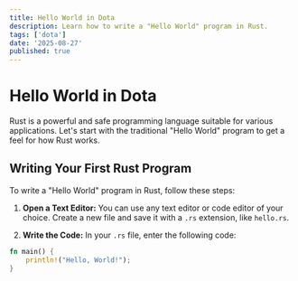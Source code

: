 ```yaml
---
title: Hello World in Dota
description: Learn how to write a "Hello World" program in Rust.
tags: ['dota']
date: '2025-08-27'
published: true
---
```


# Hello World in Dota

Rust is a powerful and safe programming language suitable for various applications. Let's start with the traditional "Hello World" program to get a feel for how Rust works.

## Writing Your First Rust Program

To write a "Hello World" program in Rust, follow these steps:

1. **Open a Text Editor:** You can use any text editor or code editor of your choice. Create a new file and save it with a `.rs` extension, like `hello.rs`.

2. **Write the Code:** In your `.rs` file, enter the following code:

```rust
fn main() {
    println!("Hello, World!");
}
```
